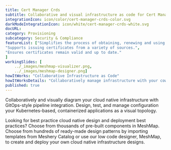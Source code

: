 ```yaml
---
title: Cert Manager Crds  
subtitle: Collaborative and visual infrastructure as code for Cert Manager Crds
integrationIcon: icon/color/cert-manager-crds-color.svg
darkModeIntegrationIcon: icon/white/cert-manager-crds-white.svg
docURL: 
category: Provisioning
subcategory: Security & Compliance
featureList: ["Simplifies the process of obtaining, renewing and using those certificates.",
"Supports issuing certificates from a variety of sources.",
"Ensures certificates remain valid and up to date."
]
workingSlides: [
    ../_images/meshmap-visualizer.png,
    ../_images/meshmap-designer.png]
howItWorks: "Collaborative Infrastructure as Code"
howItWorksDetails: "Collaboratively manage infrastructure with your coworkers synchronously sharing the same designs."
published: true
---
```

<p>
    
</p>
<p>
    Collaboratively and visually diagram your cloud native infrastructure with GitOps-style pipeline integration. Design, test, and manage configuration your Kubernetes-based, containerized applications as a visual topology.
</p>
<p>
    Looking for best practice cloud native design and deployment best practices? Choose from thousands of pre-built components in MeshMap. Choose from hundreds of ready-made design patterns by importing templates from Meshery Catalog or use our low code designer, MeshMap, to create and deploy your own cloud native infrastructure designs.
</p>